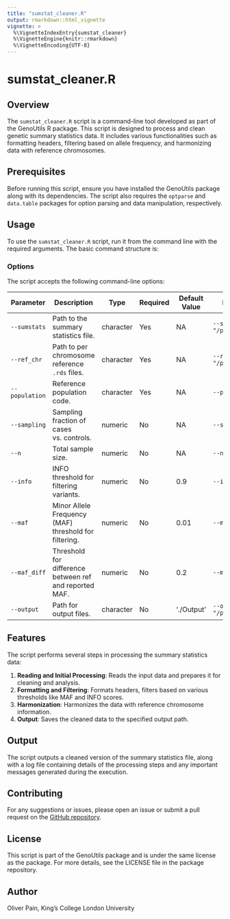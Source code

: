```yaml
---
title: "sumstat_cleaner.R"
output: rmarkdown::html_vignette
vignette: >
  %\VignetteIndexEntry{sumstat_cleaner}
  %\VignetteEngine{knitr::rmarkdown}
  %\VignetteEncoding{UTF-8}
---
```


# sumstat_cleaner.R

## Overview
The `sumstat_cleaner.R` script is a command-line tool developed as part of the GenoUtils R package. This script is designed to process and clean genetic summary statistics data. It includes various functionalities such as formatting headers, filtering based on allele frequency, and harmonizing data with reference chromosomes.

## Prerequisites
Before running this script, ensure you have installed the GenoUtils package along with its dependencies. The script also requires the `optparse` and `data.table` packages for option parsing and data manipulation, respectively.

## Usage
To use the `sumstat_cleaner.R` script, run it from the command line with the required arguments. The basic command structure is:

### Options
The script accepts the following command-line options:

| Parameter   | Description                                               | Type     | Required | Default Value | Example Usage                    |
|-------------|-----------------------------------------------------------|----------|----------|---------------|----------------------------------|
| `--sumstats`| Path to the summary statistics file.                      | character| Yes      | NA            | `--sumstats "/path/to/sumstats"` |
| `--ref_chr` | Path to per chromosome reference `.rds` files.            | character| Yes      | NA            | `--ref_chr "/path/to/ref/files"` |
| `--population`| Reference population code.                              | character| Yes      | NA            | `--population "EUR"`             |
| `--sampling`| Sampling fraction of cases vs. controls.                  | numeric  | No       | NA            | `--sampling 0.5`                 |
| `--n`       | Total sample size.                                        | numeric  | No       | NA            | `--n 1000`                       |
| `--info`    | INFO threshold for filtering variants.                    | numeric  | No       | 0.9           | `--info 0.8`                     |
| `--maf`     | Minor Allele Frequency (MAF) threshold for filtering.     | numeric  | No       | 0.01          | `--maf 0.05`                     |
| `--maf_diff`| Threshold for difference between ref and reported MAF.    | numeric  | No       | 0.2           | `--maf_diff 0.1`                 |
| `--output`  | Path for output files.                                    | character| No       | './Output'    | `--output "/path/to/output"`     |

## Features
The script performs several steps in processing the summary statistics data:

1. **Reading and Initial Processing**: Reads the input data and prepares it for cleaning and analysis.
2. **Formatting and Filtering**: Formats headers, filters based on various thresholds like MAF and INFO scores.
3. **Harmonization**: Harmonizes the data with reference chromosome information.
4. **Output**: Saves the cleaned data to the specified output path.

## Output
The script outputs a cleaned version of the summary statistics file, along with a log file containing details of the processing steps and any important messages generated during the execution.

## Contributing
For any suggestions or issues, please open an issue or submit a pull request on the [GitHub repository](https://github.com/opain/GenoUtils).

## License
This script is part of the GenoUtils package and is under the same license as the package. For more details, see the LICENSE file in the package repository.

## Author
Oliver Pain, King's College London University
